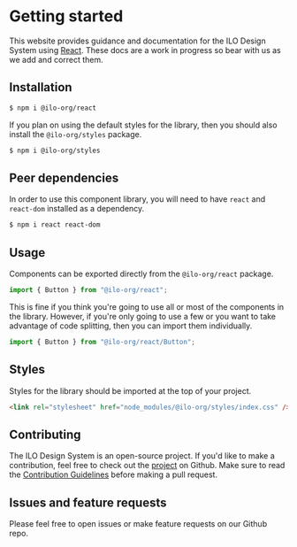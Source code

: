 
<Meta title="Getting Started/Introduction" />

# Getting started

This website provides guidance and documentation for the ILO Design System using [React](https://reactjs.org). These docs are a work in progress so bear with us as we add and correct them.

## Installation

```bash
$ npm i @ilo-org/react
```

If you plan on using the default styles for the library, then you should also install the `@ilo-org/styles` package.

```bash
$ npm i @ilo-org/styles
```

## Peer dependencies

In order to use this component library, you will need to have `react` and `react-dom` installed as a dependency.

```bash
$ npm i react react-dom
```

## Usage

Components can be exported directly from the `@ilo-org/react` package.

```typescript
import { Button } from "@ilo-org/react";
```

This is fine if you think you're going to use all or most of the components in the library. However, if you're only going to use a few or you want to take advantage of code splitting, then you can import them individually.

```typescript
import { Button } from "@ilo-org/react/Button";
```

## Styles

Styles for the library should be imported at the top of your project.

```html
<link rel="stylesheet" href="node_modules/@ilo-org/styles/index.css" />
```

## Contributing

The ILO Design System is an open-source project. If you'd like to make a contribution, feel free to check out the [project](https://github.com/international-labour-organization/designsystem) on Github. Make sure to read the [Contribution Guidelines](https://github.com/international-labour-organization/designsystem/blob/develop/contributing.md) before making a pull request.

## Issues and feature requests

Please feel free to open issues or make feature requests on our Github repo.
